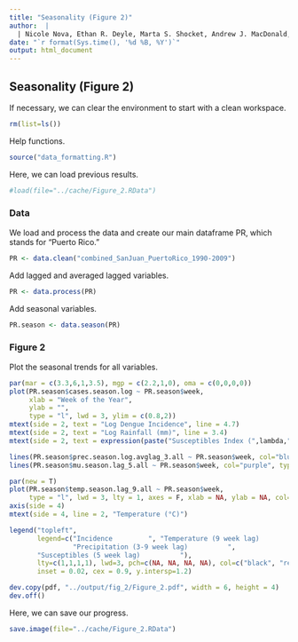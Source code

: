 ```yaml
---
title: "Seasonality (Figure 2)"   
author:  | 
  | Nicole Nova, Ethan R. Deyle, Marta S. Shocket, Andrew J. MacDonald, Marissa L. Childs, Martin Rypdal, George Sugihara, and Erin A. Mordecai
date: "`r format(Sys.time(), '%d %B, %Y')`"
output: html_document
---
```


## Seasonality (Figure 2)

If necessary, we can clear the environment to start with a clean workspace.
```r
rm(list=ls())
```

Help functions.
```r
source("data_formatting.R")
``` 

Here, we can load previous results.
```r
#load(file="../cache/Figure_2.RData") 
```


### Data

We load and process the data and create our main dataframe PR, which stands for "Puerto Rico."
```r
PR <- data.clean("combined_SanJuan_PuertoRico_1990-2009")
```

Add lagged and averaged lagged variables.
```r
PR <- data.process(PR)
```

Add seasonal variables.
```r
PR.season <- data.season(PR)
```


### Figure 2

Plot the seasonal trends for all variables.
```r
par(mar = c(3.3,6,1,3.5), mgp = c(2.2,1,0), oma = c(0,0,0,0))
plot(PR.season$cases.season.log ~ PR.season$week, 
     xlab = "Week of the Year",
     ylab = "",
     type = "l", lwd = 3, ylim = c(0.8,2))
mtext(side = 2, text = "Log Dengue Incidence", line = 4.7)
mtext(side = 2, text = "Log Rainfall (mm)", line = 3.4)
mtext(side = 2, text = expression(paste("Susceptibles Index (",lambda,")")), line = 2)

lines(PR.season$prec.season.log.avglag_3.all ~ PR.season$week, col="blue", type = "l", lwd = 3)
lines(PR.season$mu.season.lag_5.all ~ PR.season$week, col="purple", type = "l", lwd = 3)

par(new = T)
plot(PR.season$temp.season.lag_9.all ~ PR.season$week, 
     type = "l", lwd = 3, lty = 1, axes = F, xlab = NA, ylab = NA, col="red", ylim = c(22,30))
axis(side = 4)
mtext(side = 4, line = 2, "Temperature (°C)")

legend("topleft",
       legend=c("Incidence         ", "Temperature (9 week lag)         ", 
                "Precipitation (3-9 week lag)          ", 
       "Susceptibles (5 week lag)          "),
       lty=c(1,1,1,1), lwd=3, pch=c(NA, NA, NA, NA), col=c("black", "red", "blue", "purple"), bty = "n", 
       inset = 0.02, cex = 0.9, y.intersp=1.2)

dev.copy(pdf, "../output/fig_2/Figure_2.pdf", width = 6, height = 4)
dev.off()
```

Here, we can save our progress.
```r
save.image(file="../cache/Figure_2.RData") 
```